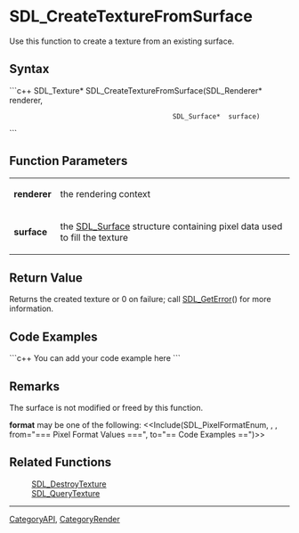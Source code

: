 <!-- pragma section-numbers off -->
<!-- pragma camelcase off -->

= SDL_CreateTextureFromSurface =
Use this function to create a texture from an existing surface.


== Syntax ==
```c++
SDL_Texture* SDL_CreateTextureFromSurface(SDL_Renderer* renderer,
                                          SDL_Surface*  surface)
```

== Function Parameters ==
{|
|'''renderer'''
|the rendering context
|-
|'''surface'''
|the [[SDL_Surface]] structure containing pixel data used to fill the texture
|}

== Return Value ==
Returns the created texture or 0 on failure; call [[SDL_GetError]]() for more information.

== Code Examples ==
```c++
You can add your code example here
```

== Remarks ==
The surface is not modified or freed by this function.

<span id="format"></span> '''format''' may be one of the following:
<<Include(SDL_PixelFormatEnum, , , from="=== Pixel Format Values ===", to="== Code Examples ==")>>

== Related Functions ==
:[[SDL_DestroyTexture]]
:[[SDL_QueryTexture]]

----
[[CategoryAPI]], [[CategoryRender]]
